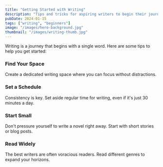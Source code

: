 ```yaml
---
title: "Getting Started with Writing"
description: "Tips and tricks for aspiring writers to begin their journey"
pubDate: 2024-01-15
tags: ["writing", "beginners"]
image: "/images/hero-background.jpg"
thumbnail: "/images/writing-thumb.jpg"
---
```

<article>

Writing is a journey that begins with a single word. Here are some tips to help you get started:

### Find Your Space

Create a dedicated writing space where you can focus without distractions.

### Set a Schedule

Consistency is key. Set aside regular time for writing, even if it's just 30 minutes a day.

### Start Small

Don't pressure yourself to write a novel right away. Start with short stories or blog posts.

### Read Widely

The best writers are often voracious readers. Read different genres to expand your horizons.

</article>